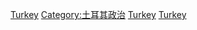 [[Category:各国选举|Turkey]]
[[Category:土耳其政治|Category:土耳其政治]]
[[Category:欧洲选举|Turkey]]
[[Category:亚洲选举|Turkey]]